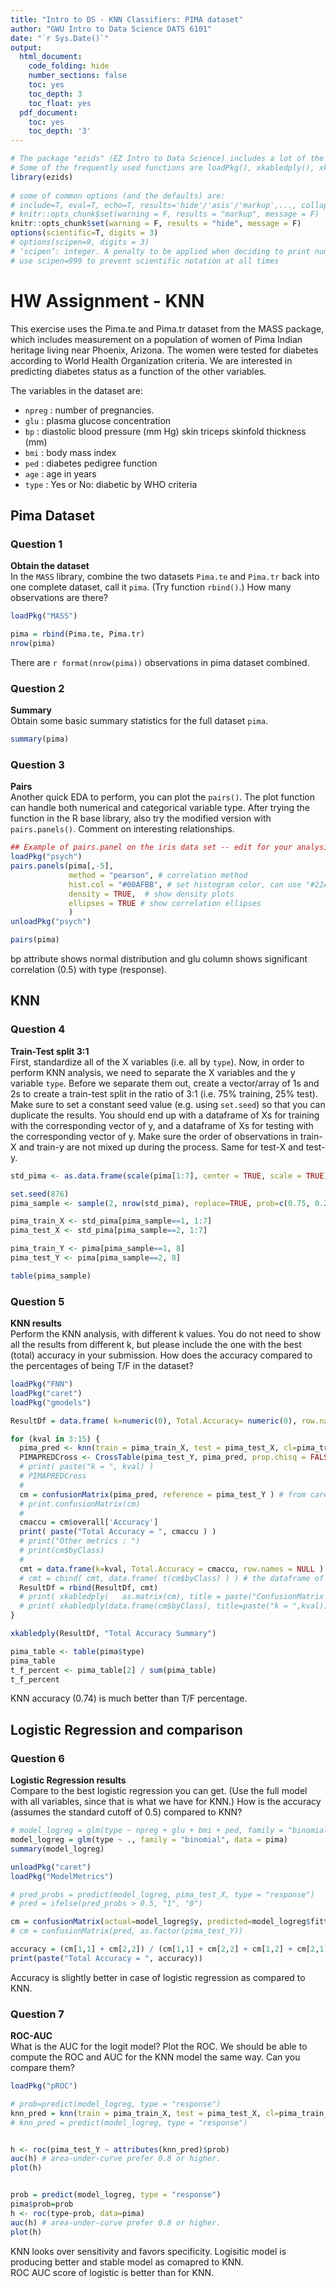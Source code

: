 ```yaml
---
title: "Intro to DS - KNN Classifiers: PIMA dataset"
author: "GWU Intro to Data Science DATS 6101"
date: "`r Sys.Date()`"
output:
  html_document:
    code_folding: hide
    number_sections: false
    toc: yes
    toc_depth: 3
    toc_float: yes
  pdf_document:
    toc: yes
    toc_depth: '3'
---
```


```r
# The package "ezids" (EZ Intro to Data Science) includes a lot of the helper functions we developed for the course. 
# Some of the frequently used functions are loadPkg(), xkabledply(), xkablesummary(), uzscale(), etc.
library(ezids)
 
# some of common options (and the defaults) are: 
# include=T, eval=T, echo=T, results='hide'/'asis'/'markup',..., collapse=F, warning=T, message=T, error=T, cache=T, fig.width=6, fig.height=4, fig.dim=c(6,4) #inches, fig.align='left'/'center','right', 
# knitr::opts_chunk$set(warning = F, results = "markup", message = F)
knitr::opts_chunk$set(warning = F, results = "hide", message = F)
options(scientific=T, digits = 3) 
# options(scipen=9, digits = 3) 
# ‘scipen’: integer. A penalty to be applied when deciding to print numeric values in fixed or exponential notation.  Positive values bias towards fixed and negative towards scientific notation: fixed notation will be preferred unless it is more than ‘scipen’ digits wider.
# use scipen=999 to prevent scientific notation at all times
```

# HW Assignment - KNN

This exercise uses the Pima.te and Pima.tr dataset from the MASS package, which includes measurement on a population of women of Pima Indian heritage living near Phoenix, Arizona. The women were tested for diabetes according to World Health Organization criteria.  We are interested in predicting diabetes status as a function of the other variables.

The variables in the dataset are:

* `npreg` : number of pregnancies.
* `glu` : plasma glucose concentration
* `bp` : diastolic blood pressure (mm Hg) skin triceps skinfold thickness (mm)
* `bmi` : body mass index
* `ped` : diabetes pedigree function
* `age` : age in years
* `type` : Yes or No: diabetic by WHO criteria  


## Pima Dataset  

### Question 1  
**Obtain the dataset**  
In the `MASS` library, combine the two datasets `Pima.te` and `Pima.tr` back into one complete dataset, call it `pima`. (Try function `rbind()`.) How many observations are there?  
```r
loadPkg("MASS")

pima = rbind(Pima.te, Pima.tr)
nrow(pima)
```
There are `r format(nrow(pima))` observations in pima dataset combined.

### Question 2  
**Summary**  
Obtain some basic summary statistics for the full dataset `pima`.
```r
summary(pima)
```


### Question 3  
**Pairs**  
Another quick EDA to perform, you can plot the `pairs()`. The plot function can handle both numerical and categorical variable type. After trying the function in the R base library, also try the modified version with `pairs.panels()`. Comment on interesting relationships.  

```r
## Example of pairs.panel on the iris data set -- edit for your analysis of the pima data ##
loadPkg("psych")
pairs.panels(pima[,-5], 
             method = "pearson", # correlation method
             hist.col = "#00AFBB", # set histogram color, can use "#22AFBB", "red",
             density = TRUE,  # show density plots
             ellipses = TRUE # show correlation ellipses
             )
unloadPkg("psych")
```
```r
pairs(pima)
```
bp attribute shows normal distribution and glu column shows significant correlation (0.5) with type (response).

## KNN  

### Question 4  
**Train-Test split 3:1**  
First, standardize all of the X variables (i.e. all by `type`).  Now, in order to perform KNN analysis, we need to separate the X variables and the y variable `type`.  Before we separate them out, create a vector/array of 1s and 2s to create a train-test split in the ratio of 3:1 (i.e. 75% training, 25% test). Make sure to set a constant seed value (e.g. using `set.seed`) so that you can duplicate the results.  You should end up with a dataframe of Xs for training with the corresponding vector of y, and a dataframe of Xs for testing with the corresponding vector of y.  Make sure the order of observations in train-X and train-y are not mixed up during the process. Same for test-X and test-y.  
```r

std_pima <- as.data.frame(scale(pima[1:7], center = TRUE, scale = TRUE))

set.seed(876)
pima_sample <- sample(2, nrow(std_pima), replace=TRUE, prob=c(0.75, 0.25))

pima_train_X <- std_pima[pima_sample==1, 1:7]
pima_test_X <- std_pima[pima_sample==2, 1:7]

pima_train_Y <- pima[pima_sample==1, 8]
pima_test_Y <- pima[pima_sample==2, 8]

```

```r
table(pima_sample)
```

### Question 5  
**KNN results**  
Perform the KNN analysis, with different k values. You do not need to show all the results from different k, but please include the one with the best (total) accuracy in your submission. How does the accuracy compared to the percentages of being T/F in the dataset?  
```r
loadPkg("FNN")
loadPkg("caret")
loadPkg("gmodels")

ResultDf = data.frame( k=numeric(0), Total.Accuracy= numeric(0), row.names = NULL )

for (kval in 3:15) {
  pima_pred <- knn(train = pima_train_X, test = pima_test_X, cl=pima_train_Y, k=kval)
  PIMAPREDCross <- CrossTable(pima_test_Y, pima_pred, prop.chisq = FALSE)
  # print( paste("k = ", kval) )
  # PIMAPREDCross
  # 
  cm = confusionMatrix(pima_pred, reference = pima_test_Y ) # from caret library
  # print.confusionMatrix(cm)
  # 
  cmaccu = cm$overall['Accuracy']
  print( paste("Total Accuracy = ", cmaccu ) )
  # print("Other metrics : ")
  # print(cm$byClass)
  # 
  cmt = data.frame(k=kval, Total.Accuracy = cmaccu, row.names = NULL ) # initialize a row of the metrics 
  # cmt = cbind( cmt, data.frame( t(cm$byClass) ) ) # the dataframe of the transpose, with k valued added in front
  ResultDf = rbind(ResultDf, cmt)
  # print( xkabledply(   as.matrix(cm), title = paste("ConfusionMatrix for k = ",kval ) ) )
  # print( xkabledply(data.frame(cm$byClass), title=paste("k = ",kval)) )
}

xkabledply(ResultDf, "Total Accuracy Summary")

```

```r
pima_table <- table(pima$type)
pima_table
t_f_percent <- pima_table[2] / sum(pima_table)
t_f_percent
```

KNN accuracy (0.74) is much better than T/F percentage.

## Logistic Regression and comparison  

### Question 6   
**Logistic Regression results**  
Compare to the best logistic regression you can get. (Use the full model with all variables, since that is what we have for KNN.) How is the accuracy (assumes the standard cutoff of 0.5) compared to KNN?  
```r
# model_logreg = glm(type ~ npreg + glu + bmi + ped, family = "binomial", data = pima)
model_logreg = glm(type ~ ., family = "binomial", data = pima)
summary(model_logreg)
```

```r
unloadPkg("caret")
loadPkg("ModelMetrics")

# pred_probs = predict(model_logreg, pima_test_X, type = "response")
# pred = ifelse(pred_probs > 0.5, "1", "0")

cm = confusionMatrix(actual=model_logreg$y, predicted=model_logreg$fitted.values) # from caret library
# cm = confusionMatrix(pred, as.factor(pima_test_Y))

accuracy = (cm[1,1] + cm[2,2]) / (cm[1,1] + cm[2,2] + cm[1,2] + cm[2,1])
print(paste("Total Accuracy = ", accuracy))
```

Accuracy is slightly better in case of logistic regression as compared to KNN.  

### Question 7  
**ROC-AUC**  
What is the AUC for the logit model?  Plot the ROC.  We should be able to compute the ROC and AUC for the KNN model the same way. Can you compare them?   
```r

loadPkg("pROC") 

# prob=predict(model_logreg, type = "response")
knn_pred = knn(train = pima_train_X, test = pima_test_X, cl=pima_train_Y, k=14, prob=TRUE)
# knn_pred = predict(model_logreg, type = "response")


h <- roc(pima_test_Y ~ attributes(knn_pred)$prob)
auc(h) # area-under-curve prefer 0.8 or higher.
plot(h)


prob = predict(model_logreg, type = "response")
pima$prob=prob
h <- roc(type~prob, data=pima)
auc(h) # area-under-curve prefer 0.8 or higher.
plot(h)
```
KNN looks over sensitivity and favors specificity. Logisitic model is producing better and stable model as comapred to KNN.  
ROC AUC score of logistic is better than for KNN.

